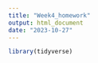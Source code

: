 ```yaml
---
title: "Week4_homework"
output: html_document
date: "2023-10-27"
---
```

```r
library(tidyverse)
```

